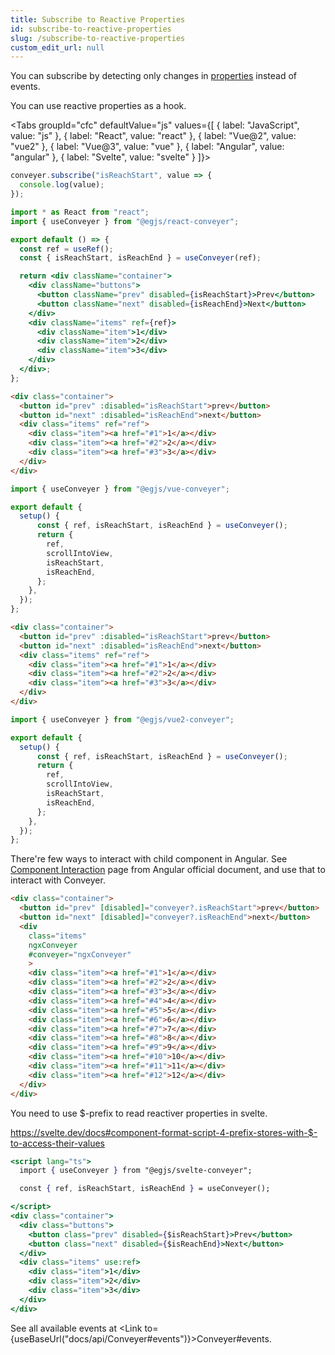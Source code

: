 ```yaml
---
title: Subscribe to Reactive Properties
id: subscribe-to-reactive-properties
slug: /subscribe-to-reactive-properties
custom_edit_url: null
---
```



You can subscribe by detecting only changes in [properties](http://localhost:3000/docs/api/Conveyer#properties) instead of events.

You can use reactive properties as a hook.

<Tabs
  groupId="cfc"
  defaultValue="js"
  values={[
    { label: "JavaScript", value: "js" },
    { label: "React", value: "react" },
    { label: "Vue@2", value: "vue2" },
    { label: "Vue@3", value: "vue" },
    { label: "Angular", value: "angular" },
    { label: "Svelte", value: "svelte" }
  ]}>
  <TabItem value="js">

```js
conveyer.subscribe("isReachStart", value => {
  console.log(value);
});
```

  </TabItem>
  <TabItem value="react">

```jsx
import * as React from "react";
import { useConveyer } from "@egjs/react-conveyer";

export default () => {
  const ref = useRef();
  const { isReachStart, isReachEnd } = useConveyer(ref);

  return <div className="container">
    <div className="buttons">
      <button className="prev" disabled={isReachStart}>Prev</button>
      <button className="next" disabled={isReachEnd}>Next</button>
    </div>
    <div className="items" ref={ref}>
      <div className="item">1</div>
      <div className="item">2</div>
      <div className="item">3</div>
    </div>
  </div>;
};
```
  </TabItem>
  <TabItem value="vue">

```html title="<template>"
<div class="container">
  <button id="prev" :disabled="isReachStart">prev</button>
  <button id="next" :disabled="isReachEnd">next</button>
  <div class="items" ref="ref">
    <div class="item"><a href="#1">1</a></div>
    <div class="item"><a href="#2">2</a></div>
    <div class="item"><a href="#3">3</a></div>
  </div>
</div>
```

```js title="<script>"
import { useConveyer } from "@egjs/vue-conveyer";

export default {
  setup() {
      const { ref, isReachStart, isReachEnd } = useConveyer();
      return {
        ref,
        scrollIntoView,
        isReachStart,
        isReachEnd,
      };
    },
  });
};
```
  </TabItem>
  <TabItem value="vue2">

```html title="<template>"
<div class="container">
  <button id="prev" :disabled="isReachStart">prev</button>
  <button id="next" :disabled="isReachEnd">next</button>
  <div class="items" ref="ref">
    <div class="item"><a href="#1">1</a></div>
    <div class="item"><a href="#2">2</a></div>
    <div class="item"><a href="#3">3</a></div>
  </div>
</div>
```

```js title="<script>"
import { useConveyer } from "@egjs/vue2-conveyer";

export default {
  setup() {
      const { ref, isReachStart, isReachEnd } = useConveyer();
      return {
        ref,
        scrollIntoView,
        isReachStart,
        isReachEnd,
      };
    },
  });
};
```
  </TabItem>
  <TabItem value="angular">

There're few ways to interact with child component in Angular.
See [Component Interaction](https://angular.io/guide/component-interaction#parent-interacts-with-child-via-local-variable) page from Angular official document, and use that to interact with Conveyer.


```html title="app.component.html"
<div class="container">
  <button id="prev" [disabled]="conveyer?.isReachStart">prev</button>
  <button id="next" [disabled]="conveyer?.isReachEnd">next</button>
  <div
    class="items"
    ngxConveyer
    #conveyer="ngxConveyer"
    >
    <div class="item"><a href="#1">1</a></div>
    <div class="item"><a href="#2">2</a></div>
    <div class="item"><a href="#3">3</a></div>
    <div class="item"><a href="#4">4</a></div>
    <div class="item"><a href="#5">5</a></div>
    <div class="item"><a href="#6">6</a></div>
    <div class="item"><a href="#7">7</a></div>
    <div class="item"><a href="#8">8</a></div>
    <div class="item"><a href="#9">9</a></div>
    <div class="item"><a href="#10">10</a></div>
    <div class="item"><a href="#11">11</a></div>
    <div class="item"><a href="#12">12</a></div>
  </div>
</div>
```


  </TabItem>
  <TabItem value="svelte">

You need to use $-prefix to read reactiver properties in svelte.


https://svelte.dev/docs#component-format-script-4-prefix-stores-with-$-to-access-their-values

```jsx
<script lang="ts">
  import { useConveyer } from "@egjs/svelte-conveyer";

  const { ref, isReachStart, isReachEnd } = useConveyer();

</script>
<div class="container">
  <div class="buttons">
    <button class="prev" disabled={$isReachStart}>Prev</button>
    <button class="next" disabled={$isReachEnd}>Next</button>
  </div>
  <div class="items" use:ref>
    <div class="item">1</div>
    <div class="item">2</div>
    <div class="item">3</div>
  </div>
</div>
```

  </TabItem>
</Tabs>

See all available events at <Link to={useBaseUrl("docs/api/Conveyer#events")}>Conveyer#events</Link>.
